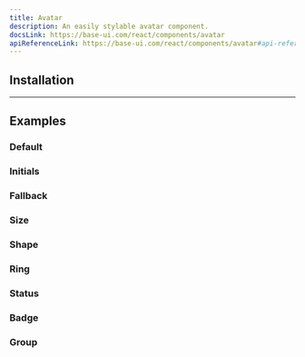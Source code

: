 ```yaml
---
title: Avatar
description: An easily stylable avatar component.
docsLink: https://base-ui.com/react/components/avatar
apiReferenceLink: https://base-ui.com/react/components/avatar#api-reference
---
```


<ComponentPreview name="avatar-demo" />

## Installation

<CodeBlockCommand component="avatar" />

---

## Examples

### Default

<ComponentPreview name="avatar-default" />

### Initials

<ComponentPreview name="avatar-initials" />

### Fallback

<ComponentPreview name="avatar-fallback" />

### Size

<ComponentPreview name="avatar-size" />

### Shape

<ComponentPreview name="avatar-shape" />

### Ring

<ComponentPreview name="avatar-ring" />

### Status

<ComponentPreview name="avatar-status" />

### Badge

<ComponentPreview name="avatar-badge" />

### Group

<ComponentPreview name="avatar-group" />